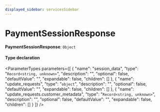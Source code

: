 ```yaml
---
displayed_sidebar: servicesSidebar
---
```



# PaymentSessionResponse

 **PaymentSessionResponse**: `Object`

#### Type declaration

<ParameterTypes parameters={[
  {
    "name": "session_data",
    "type": "`Record<string, unknown>`",
    "description": "",
    "optional": false,
    "defaultValue": "",
    "expandable": false,
    "children": []
  },
  {
    "name": "update_requests",
    "type": "`object`",
    "description": "",
    "optional": false,
    "defaultValue": "",
    "expandable": false,
    "children": []
  },
  {
    "name": "update_requests.customer_metadata",
    "type": "`Record<string, unknown>`",
    "description": "",
    "optional": false,
    "defaultValue": "",
    "expandable": false,
    "children": []
  }
]} />
